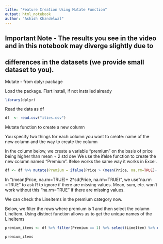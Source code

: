 ```yaml
---
title: "Feature Creation Using Mutate Function"
output: html_notebook
author: "Ashish Khandelwal"
---
```


#####################################################################################################
## Important Note - The results you see in the video and in this notebook may diverge slightly due to 
## differences in the datasets (we provide small dataset to you).
#####################################################################################################


Mutate - from dplyr package 

Load the package. Fisrt install, if not installed already
```r
library(dplyr)
```

Read the data as df
```r
df  <- read.csv("ities.csv")
```

Mutate function to create a new column


You specify two things for each column you want to create: name of the new column and the way to create the column

In the column below, we create a variable "premium" on the basis of price being higher than mean + 2 std dev
We use the ifelse function to create the new column named "Premium". Ifelse works the same way it works in Excel. 
```r
df <- df %>% mutate(Premium = ifelse(Price > (mean(Price, na.rm=TRUE)+ 2*sd(Price, na.rm=TRUE)),1,0))
```

In "(mean(Price, na.rm=TRUE)+ 2*sd(Price, na.rm=TRUE)", we use "na.rm =TRUE" to ask R to ignore if there are missing values. Mean, sum, etc. won't work without this "na.rm=TRUE" if there are missing values.  

We can check the LineItems in the premium category now. 

Below, we filter the rows where premium is 1 and then select the column LineItem.  Using distinct function allows us to get the unique names of the LineItems 
```r
premium_items <- df %>% filter(Premium == 1) %>% select(LineItem) %>% distinct()

premium_items
```

